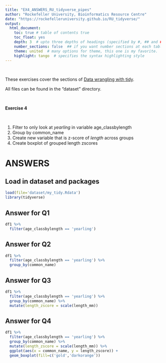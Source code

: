 ```yaml
---
title: "EX4_ANSWERS_RU_tidyverse_pipes"
author: "Rockefeller University, Bioinformatics Resource Centre"
date: "https://rockefelleruniversity.github.io/RU_tidyverse/"
output: 
  html_document:
    toc: true # table of contents true
    toc_float: yes
    depth: 3  # upto three depths of headings (specified by #, ## and ###)
    number_sections: false  ## if you want number sections at each table header
    theme: united  # many options for theme, this one is my favorite.
    highlight: tango  # specifies the syntax highlighting style
---
```

<p>&nbsp;</p>
These exercises cover the sections of [Data wrangling with tidy](https://rockefelleruniversity.github.io/RU_tidyverse/). 

All files can be found in the "dataset" directory.
<p>&nbsp;</p>
**Exercise 4**  
<p>&nbsp;</p>
1. Filter to only look at _yearling_ in variable age_classbylength
2. Group by common_name
3. Create new variable that is z-score of _length_ across groups
4. Create boxplot of grouped length zscores

# ANSWERS

## Load in dataset and packages
```r
load(file='dataset/my_tidy.Rdata')
library(tidyverse)
```

## Answer for Q1
```r
df1 %>% 
  filter(age_classbylength == 'yearling')
```
## Answer for Q2
```r
df1 %>% 
  filter(age_classbylength == 'yearling') %>%
  group_by(common_name)
```
## Answer for Q3
```r
df1 %>% 
  filter(age_classbylength == 'yearling') %>%
  group_by(common_name) %>% 
  mutate(length_zscore = scale(length_mm))
```
## Answer for Q4
```r
df1 %>% 
  filter(age_classbylength == 'yearling') %>%
  group_by(common_name) %>% 
  mutate(length_zscore = scale(length_mm)) %>%
  ggplot(aes(x = common_name, y = length_zscore)) +
  geom_boxplot(fill=c('gold','darkorange'))
```

